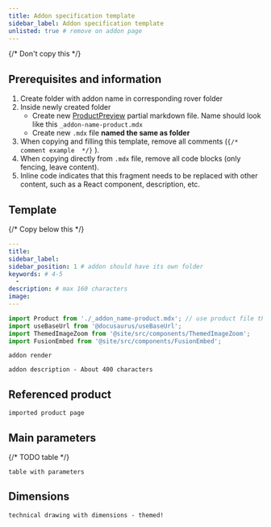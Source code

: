 ```yaml
---
title: Addon specification template
sidebar_label: Addon specification template
unlisted: true # remove on addon page
---
```


{/* Don't copy this */}

## Prerequisites and information

1. Create folder with addon name in corresponding rover folder
2. Inside newly created folder
   - Create new [ProductPreview](/guidelines/components#productpreview) partial
     markdown file. Name should look like this `_addon-name-product.mdx`
   - Create new `.mdx` file **named the same as folder**
3. When copying and filling this template, remove all comments
   (`{/* comment example  */}` ).
4. When copying directly from `.mdx` file, remove all code blocks (only fencing,
   leave content).
5. Inline code indicates that this fragment needs to be replaced with other
   content, such as a React component, description, etc.

## Template

{/* Copy below this */}

```yml title="Required front matter"
---
title:
sidebar_label:
sidebar_position: 1 # addon should have its own folder
keywords: # 4-5
  -
description: # max 160 characters
image:
---
```

```jsx title="Required imports"
import Product from './_addon_name-product.mdx'; // use product file that you created as prerequisite
import useBaseUrl from '@docusaurus/useBaseUrl';
import ThemedImageZoom from '@site/src/components/ThemedImageZoom';
import FusionEmbed from '@site/src/components/FusionEmbed';
```

`addon render`

`addon description - About 400 characters`

## Referenced product

`imported product page`

## Main parameters

{/* TODO table */}

`table with parameters`

## Dimensions

`technical drawing with dimensions - themed!`
